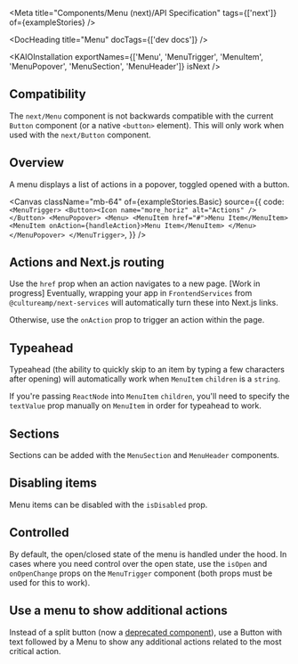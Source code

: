 
<Meta title="Components/Menu (next)/API Specification" tags={['next']} of={exampleStories} />

<DocHeading title="Menu" docTags={['dev docs']} />

<ResourceLinks
  sourceCode="https://github.com/cultureamp/kaizen-design-system/tree/main/packages/components/src/__next__/Menu"
  figma="https://www.figma.com/design/eZKEE5kXbEMY3lx84oz8iN/%F0%9F%92%9C-Heart-UI-Kit?m=auto&node-id=6262-0&t=I4H23jCrCJz4O2nf-1"
  designGuidelines="/?path=/docs/components-menu-menu-next-usage-guidelines--docs"
  ariaComponentPage="https://react-spectrum.adobe.com/react-aria/Menu.html"
/>

<KAIOInstallation
  exportNames={['Menu', 'MenuTrigger', 'MenuItem', 'MenuPopover', 'MenuSection', 'MenuHeader']}
  isNext
/>

## Compatibility

The `next/Menu` component is not backwards compatible with the current `Button` component (or a native `<button>` element). This will only work when used with the `next/Button` component.

## Overview

A menu displays a list of actions in a popover, toggled opened with a button.

<Canvas
  className="mb-64"
  of={exampleStories.Basic}
  source={{
    code: `
<MenuTrigger>
  <Button><Icon name="more_horiz" alt="Actions" /></Button>
  <MenuPopover>
    <Menu>
      <MenuItem href="#">Menu Item</MenuItem>
      <MenuItem onAction={handleAction}>Menu Item</MenuItem>
    </Menu>
  </MenuPopover>
</MenuTrigger>
  `,
  }}
/>

<Controls of={exampleStories.Basic} />

## Actions and Next.js routing

Use the `href` prop when an action navigates to a new page.
[Work in progress] Eventually, wrapping your app in `FrontendServices` from `@cultureamp/next-services` will automatically turn these into Next.js links.

Otherwise, use the `onAction` prop to trigger an action within the page.

<Canvas className="mb-24" of={docsStories.Actions} />

## Typeahead

Typeahead (the ability to quickly skip to an item by typing a few characters after opening) will automatically work when `MenuItem` `children` is a `string`.

If you're passing `ReactNode` into `MenuItem` `children`, you'll need to specify the `textValue` prop manually on `MenuItem` in order for typeahead to work.

<Canvas className="mb-24" of={exampleStories.RichContent} />

## Sections

Sections can be added with the `MenuSection` and `MenuHeader` components.

<Canvas className="mb-24" of={exampleStories.WithSections} />

## Disabling items

Menu items can be disabled with the `isDisabled` prop.

<Canvas className="mb-24" of={exampleStories.DisabledItems} />

## Controlled

By default, the open/closed state of the menu is handled under the hood. In cases where you need control over the open state, use the `isOpen` and `onOpenChange` props on the `MenuTrigger` component (both props must be used for this to work).

<Canvas className="mb-24" of={exampleStories.Controlled} />

## Use a menu to show additional actions

Instead of a split button (now a [deprecated component](https://cultureamp.atlassian.net/wiki/spaces/DES/pages/4286611457/Deprecating+Split+Buttons+-+Design+Request+for+Comment+RFC)), use a Button with text followed by a Menu to show any additional actions related to the most critical action.

<Canvas className="mb-24" of={exampleStories.ButtonMenuPattern} />
